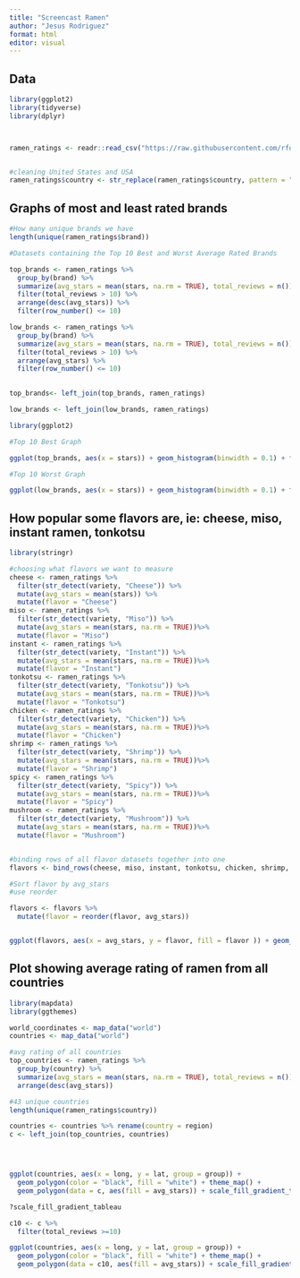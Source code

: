 ```yaml
---
title: "Screencast Ramen"
author: "Jesus Rodriguez"
format: html
editor: visual
---
```


## Data

```r
library(ggplot2)
library(tidyverse)
library(dplyr)



ramen_ratings <- readr::read_csv("https://raw.githubusercontent.com/rfordatascience/tidytuesday/master/data/2019/2019-06-04/ramen_ratings.csv")


#cleaning United States and USA 
ramen_ratings$country <- str_replace(ramen_ratings$country, pattern = "United States", replacement = "USA")

```

## Graphs of most and least rated brands

```r

#How many unique brands we have 
length(unique(ramen_ratings$brand))


```
```r

#Datasets containing the Top 10 Best and Worst Average Rated Brands

top_brands <- ramen_ratings %>%
  group_by(brand) %>%
  summarize(avg_stars = mean(stars, na.rm = TRUE), total_reviews = n()) %>%
  filter(total_reviews > 10) %>% 
  arrange(desc(avg_stars)) %>% 
  filter(row_number() <= 10)

low_brands <- ramen_ratings %>%
  group_by(brand) %>%
  summarize(avg_stars = mean(stars, na.rm = TRUE), total_reviews = n()) %>%
  filter(total_reviews > 10) %>% 
  arrange(avg_stars) %>% 
  filter(row_number() <= 10)
  
```

```r
top_brands<- left_join(top_brands, ramen_ratings)

low_brands <- left_join(low_brands, ramen_ratings)


```



```r
library(ggplot2)

#Top 10 Best Graph

ggplot(top_brands, aes(x = stars)) + geom_histogram(binwidth = 0.1) + facet_wrap( ~brand, scales = "free_y")+labs(x = "Ratings", y = "Number of Reviews with That Rating")

#Top 10 Worst Graph

ggplot(low_brands, aes(x = stars)) + geom_histogram(binwidth = 0.1) + facet_wrap( ~brand, scales = "free_y")+labs(x = "Ratings", y = "Number of Reviews with That Rating")


```

## How popular some flavors are, ie: cheese, miso, instant ramen, tonkotsu

```r
library(stringr)

#choosing what flavors we want to measure
cheese <- ramen_ratings %>% 
  filter(str_detect(variety, "Cheese")) %>%
  mutate(avg_stars = mean(stars)) %>%
  mutate(flavor = "Cheese")
miso <- ramen_ratings %>% 
  filter(str_detect(variety, "Miso")) %>%
  mutate(avg_stars = mean(stars, na.rm = TRUE))%>%
  mutate(flavor = "Miso")
instant <- ramen_ratings %>% 
  filter(str_detect(variety, "Instant")) %>%
  mutate(avg_stars = mean(stars, na.rm = TRUE))%>%
  mutate(flavor = "Instant")
tonkotsu <- ramen_ratings %>% 
  filter(str_detect(variety, "Tonkotsu")) %>%
  mutate(avg_stars = mean(stars, na.rm = TRUE))%>%
  mutate(flavor = "Tonkotsu")
chicken <- ramen_ratings %>% 
  filter(str_detect(variety, "Chicken")) %>%
  mutate(avg_stars = mean(stars, na.rm = TRUE))%>%
  mutate(flavor = "Chicken")
shrimp <- ramen_ratings %>% 
  filter(str_detect(variety, "Shrimp")) %>%
  mutate(avg_stars = mean(stars, na.rm = TRUE))%>%
  mutate(flavor = "Shrimp")
spicy <- ramen_ratings %>% 
  filter(str_detect(variety, "Spicy")) %>%
  mutate(avg_stars = mean(stars, na.rm = TRUE))%>%
  mutate(flavor = "Spicy")
mushroom <- ramen_ratings %>% 
  filter(str_detect(variety, "Mushroom")) %>%
  mutate(avg_stars = mean(stars, na.rm = TRUE))%>%
  mutate(flavor = "Mushroom")


#binding rows of all flavor datasets together into one
flavors <- bind_rows(cheese, miso, instant, tonkotsu, chicken, shrimp, spicy, mushroom)

```

```r

#Sort flavor by avg_stars
#use reorder

flavors <- flavors %>% 
  mutate(flavor = reorder(flavor, avg_stars))


ggplot(flavors, aes(x = avg_stars, y = flavor, fill = flavor )) + geom_col() + xlim(0,5) + labs(x = "Rating", y = "Flavor", title = "How popular some flavors are, ie: cheese, miso, instant ramen, tonkotsu")+guides(fill = "none")

```

## Plot showing average rating of ramen from all countries

```r
library(mapdata)
library(ggthemes)

world_coordinates <- map_data("world")
countries <- map_data("world")

```

```r

#avg rating of all countries
top_countries <- ramen_ratings %>%
  group_by(country) %>%
  summarize(avg_stars = mean(stars, na.rm = TRUE), total_reviews = n()) %>%
  arrange(desc(avg_stars))

#43 unique countries
length(unique(ramen_ratings$country))

countries <- countries %>% rename(country = region)
c <- left_join(top_countries, countries)




ggplot(countries, aes(x = long, y = lat, group = group)) + 
  geom_polygon(color = "black", fill = "white") + theme_map() + 
  geom_polygon(data = c, aes(fill = avg_stars)) + scale_fill_gradient_tableau("Blue-Green Sequential") + labs(title = "Average Rating of Ramen in Different Countries Around the World")

?scale_fill_gradient_tableau

c10 <- c %>%
  filter(total_reviews >=10)

ggplot(countries, aes(x = long, y = lat, group = group)) + 
  geom_polygon(color = "black", fill = "white") + theme_map() + 
  geom_polygon(data = c10, aes(fill = avg_stars)) + scale_fill_gradient_tableau("Blue-Green Sequential") + labs(title = "Average Rating of Ramen in Different Countries Around the World with More than 10 Reviews")


```

